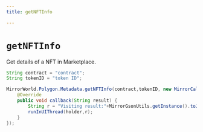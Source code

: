 ```yaml
---
title: getNFTInfo

---
```


# `getNFTInfo`
Get details of a NFT in Marketplace.

```java
String contract = "contract";
String tokenID = "token ID";

MirrorWorld.Polygon.Metadata.getNFTInfo(contract,tokenID, new MirrorCallback() {
    @Override
    public void callback(String result) {
        String r = "Visiting result:"+MirrorGsonUtils.getInstance().toJson(result);
        runInUIThread(holder,r);
    }
});
```
